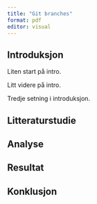 ```yaml
---
title: "Git branches"
format: pdf
editor: visual
---
```


## Introduksjon

Liten start på intro.

Litt videre på intro.

Tredje setning i introduksjon.

## Litteraturstudie

## Analyse

## Resultat

## Konklusjon

